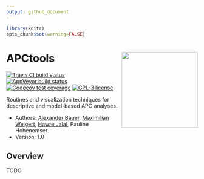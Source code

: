 ```yaml
---
output: github_document
---
```


```r
library(knitr)
opts_chunk$set(warning=FALSE)
```

# APCtools <img src="hex-sticker/hex-sticker.svg" align="right" width="200"/>

<!-- badges: start -->
[![Travis CI build status](https://travis-ci.org/bauer-alex/APCtools.svg?branch=master)](https://travis-ci.org/bauer-alex/APCtools)
[![AppVeyor build status](https://ci.appveyor.com/api/projects/status/github/bauer-alex/APCtools?branch=master&svg=true)](https://ci.appveyor.com/project/bauer-alex/APCtools)
[![Codecov test coverage](https://codecov.io/gh/bauer-alex/APCtools/branch/master/graph/badge.svg)](https://codecov.io/gh/bauer-alex/APCtools/coverage.svg?branch=master)
[![GPL-3 license](https://img.shields.io/badge/license-GPL--3.0-brightgreen.svg)](https://opensource.org/licenses/GPL-3.0)
<!-- badges: end -->

Routines and visualization techniques for descriptive and model-based APC analyses.

* Authors: [Alexander Bauer](https://www.en.stablab.stat.uni-muenchen.de/people/doktoranden/bauer1/index.html), [Maximilian Weigert](https://www.en.stablab.stat.uni-muenchen.de/people/doktoranden/weigert/index.html), [Hawre Jalal](https://www.publichealth.pitt.edu/home/directory/hawre-jalal), Pauline Hohenemser
* Version: 1.0


## Overview

TODO